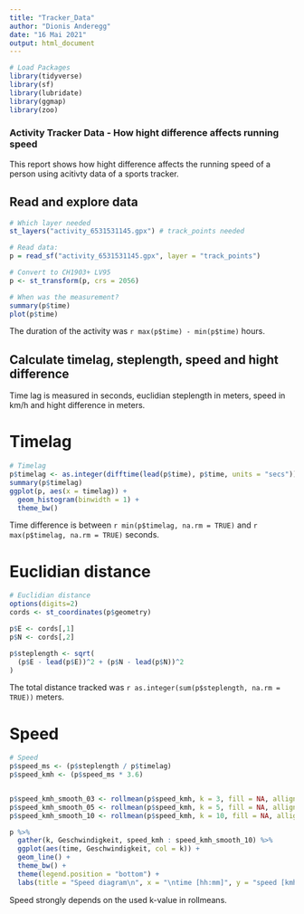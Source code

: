 ```yaml
---
title: "Tracker_Data"
author: "Dionis Anderegg"
date: "16 Mai 2021"
output: html_document
---
```


```r
# Load Packages
library(tidyverse)
library(sf)
library(lubridate)
library(ggmap)
library(zoo)
```

### Activity Tracker Data - How hight difference affects running speed

This report shows how hight difference affects the running speed of a person using acitivty data of a sports
tracker. 

## Read and explore data

```r
# Which layer needed
st_layers("activity_6531531145.gpx") # track_points needed

# Read data:
p = read_sf("activity_6531531145.gpx", layer = "track_points")

# Convert to CH1903+ LV95
p <- st_transform(p, crs = 2056)

# When was the measurement?
summary(p$time)
plot(p$time)

```

The duration of the activity was `r max(p$time) - min(p$time)` hours.

## Calculate timelag, steplength, speed and hight difference
Time lag is measured in seconds, euclidian steplength in meters, speed in km/h and hight difference in meters.

# Timelag
```r
# Timelag
p$timelag <- as.integer(difftime(lead(p$time), p$time, units = "secs"))
summary(p$timelag)
ggplot(p, aes(x = timelag)) +
  geom_histogram(binwidth = 1) +
  theme_bw()
```

Time difference is between `r min(p$timelag, na.rm = TRUE)` and `r max(p$timelag, na.rm = TRUE)` seconds. 

# Euclidian distance
```r
# Euclidian distance
options(digits=2)
cords <- st_coordinates(p$geometry)

p$E <- cords[,1]
p$N <- cords[,2]

p$steplength <- sqrt(
  (p$E - lead(p$E))^2 + (p$N - lead(p$N))^2
)

```

The total distance tracked was `r as.integer(sum(p$steplength, na.rm = TRUE))` meters. 

# Speed
```r
# Speed
p$speed_ms <- (p$steplength / p$timelag)
p$speed_kmh <- (p$speed_ms * 3.6)


p$speed_kmh_smooth_03 <- rollmean(p$speed_kmh, k = 3, fill = NA, allign = "left")
p$speed_kmh_smooth_05 <- rollmean(p$speed_kmh, k = 5, fill = NA, allign = "left")
p$speed_kmh_smooth_10 <- rollmean(p$speed_kmh, k = 10, fill = NA, allign = "left")

p %>%
  gather(k, Geschwindigkeit, speed_kmh : speed_kmh_smooth_10) %>%
  ggplot(aes(time, Geschwindigkeit, col = k)) +
  geom_line() +
  theme_bw() +
  theme(legend.position = "bottom") +
  labs(title = "Speed diagram\n", x = "\ntime [hh:mm]", y = "speed [kmh]\n" )

```

Speed strongly depends on the used k-value in rollmeans. 

